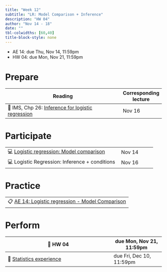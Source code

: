 ```yaml
---
title: "Week 12"
subtitle: "LR: Model Comparison + Inference"
description: "HW 04"
author: "Nov 14 - 18"
date: ""
tbl-colwidths: [60,40]
title-block-style: none
---
```


::: callout-important
-   AE 14: due Thu, Nov 14, 11:59pm
-   HW 04: due Mon, Nov 21, 11:59pm
:::

# Prepare

| Reading                                                                                                        | Corresponding lecture |
|-------------------------------------------------------|-----------------|
| 📖 IMS, Chp 26: [Inference for logistic regression](https://openintro-ims.netlify.app/inf-model-logistic.html) | Nov 16                |

# Participate

|                                                                             |        |
|-------------------------------------------------------|-----------------|
| 💻 [Logistic regression: Model comparison](../slides/22-model-compare.html) | Nov 14 |
| 💻 Logistic Regression: Inference + conditions                              | Nov 16 |

# Practice

|                                                                                    |
|------------------------------------------------------------------------------------|
| 📋 [AE 14: Logistic regression - Model Comparison](../ae/ae-14-model-compare.html) |

# Perform

| 📝 HW 04                                                | due Mon, Nov 21, 11:59pm  |
|---------------------------------------------------------|---------------------------|
| 📝 [Statistics experience](../hw/stats-experience.html) | due Fri, Dec 10, 11:59pm  |
